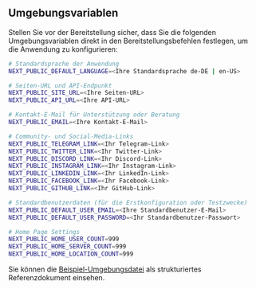 ## Umgebungsvariablen

Stellen Sie vor der Bereitstellung sicher, dass Sie die folgenden Umgebungsvariablen direkt in den Bereitstellungsbefehlen festlegen, um die Anwendung zu konfigurieren:

```bash
# Standardsprache der Anwendung
NEXT_PUBLIC_DEFAULT_LANGUAGE=<Ihre Standardsprache de-DE | en-US>

# Seiten-URL und API-Endpunkt
NEXT_PUBLIC_SITE_URL=<Ihre Seiten-URL>
NEXT_PUBLIC_API_URL=<Ihre API-URL>

# Kontakt-E-Mail für Unterstützung oder Beratung
NEXT_PUBLIC_EMAIL=<Ihre Kontakt-E-Mail>

# Community- und Social-Media-Links
NEXT_PUBLIC_TELEGRAM_LINK=<Ihr Telegram-Link>
NEXT_PUBLIC_TWITTER_LINK=<Ihr Twitter-Link>
NEXT_PUBLIC_DISCORD_LINK=<Ihr Discord-Link>
NEXT_PUBLIC_INSTAGRAM_LINK=<Ihr Instagram-Link>
NEXT_PUBLIC_LINKEDIN_LINK=<Ihr LinkedIn-Link>
NEXT_PUBLIC_FACEBOOK_LINK=<Ihr Facebook-Link>
NEXT_PUBLIC_GITHUB_LINK=<Ihr GitHub-Link>

# Standardbenutzerdaten (für die Erstkonfiguration oder Testzwecke)
NEXT_PUBLIC_DEFAULT_USER_EMAIL=<Ihre Standardbenutzer-E-Mail>
NEXT_PUBLIC_DEFAULT_USER_PASSWORD=<Ihr Standardbenutzer-Passwort>

# Home Page Settings
NEXT_PUBLIC_HOME_USER_COUNT=999
NEXT_PUBLIC_HOME_SERVER_COUNT=999
NEXT_PUBLIC_HOME_LOCATION_COUNT=999
```

Sie können die [Beispiel-Umgebungsdatei](https://github.com/perfect-panel/ppanel-web/blob/main/apps/user/.env.template) als strukturiertes Referenzdokument einsehen.


<Giscus />
